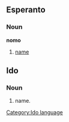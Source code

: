 ==Esperanto==

===Noun===
'''nomo'''
#[[name]]


==Ido==
===Noun===
# name.

[[Category:Ido language]]